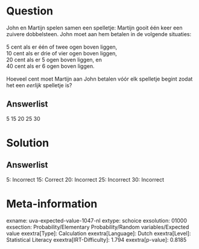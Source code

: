 Question
========

John en Martijn spelen samen een spelletje: Martijn gooit één keer een
zuivere dobbelsteen. John moet aan hem betalen in de volgende
situaties:\
\
5 cent als er één of twee ogen boven liggen,\
10 cent als er drie of vier ogen boven liggen,\
20 cent als er 5 ogen boven liggen, en\
40 cent als er 6 ogen boven liggen.\
\
Hoeveel cent moet Martijn aan John betalen vóór elk spelletje begint
zodat het een *eerlijk* spelletje is?

Answerlist
----------

5
15
20
25
30

Solution
========

Answerlist
----------

5: Incorrect
15: Correct
20: Incorrect
25: Incorrect
30: Incorrect

Meta-information
================
exname: uva-expected-value-1047-nl
extype: schoice
exsolution: 01000
exsection: Probability/Elementary Probability/Random variables/Expected value
exextra[Type]: Calculation
exextra[Language]: Dutch
exextra[Level]: Statistical Literacy
exextra[IRT-Difficulty]: 1.794
exextra[p-value]: 0.8185
